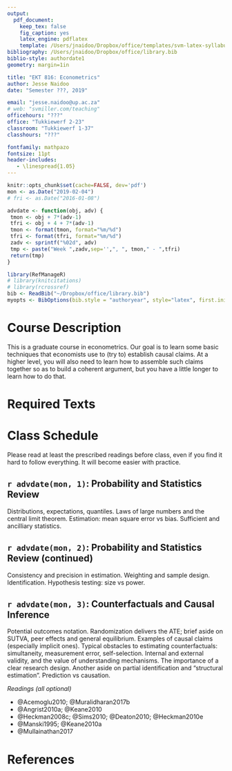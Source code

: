 ```yaml
---
output: 
  pdf_document:
    keep_tex: false
    fig_caption: yes
    latex_engine: pdflatex
    template: /Users/jnaidoo/Dropbox/office/templates/svm-latex-syllabus.tex
bibliography: /Users/jnaidoo/Dropbox/office/library.bib
biblio-style: authordate1
geometry: margin=1in

title: "EKT 816: Econometrics"
author: Jesse Naidoo
date: "Semester ???, 2019"

email: "jesse.naidoo@up.ac.za"
# web: "svmiller.com/teaching"
officehours: "???"
office: "Tukkiewerf 2-23"
classroom: "Tukkiewerf 1-37"
classhours: "???"

fontfamily: mathpazo
fontsize: 11pt
header-includes:
   - \linespread{1.05}
---
```




```r
knitr::opts_chunk$set(cache=FALSE, dev='pdf')
mon <- as.Date("2019-02-04")
# fri <- as.Date("2016-01-08")

advdate <- function(obj, adv) {
 tmon <- obj + 7*(adv-1)
 tfri <- obj + 4 + 7*(adv-1)
 tmon <- format(tmon, format="%m/%d")
 tfri <- format(tfri, format="%m/%d")
 zadv <- sprintf("%02d", adv)
 tmp <- paste("Week ",zadv,sep='',", ", tmon," - ",tfri)
 return(tmp)
}

library(RefManageR)
# library(knitcitations)
# library(rcrossref)
bib <- ReadBib("~/Dropbox/office/library.bib")
myopts <- BibOptions(bib.style = "authoryear", style="latex", first.inits=FALSE, max.names = 20)

```

# Course Description

This is a graduate course in econometrics. Our goal is to learn some basic techniques that economists use to (try to) establish causal claims. At a higher level, you will also need to learn how to assemble such claims together so as to build a coherent argument, but you have a little longer to learn how to do that.

# Required Texts

# Class Schedule

Please read at least the prescribed readings before class, even if you find it hard to follow everything. It will become easier with practice.

## `r advdate(mon, 1)`: Probability and Statistics Review
Distributions, expectations, quantiles. Laws of large numbers and the central limit theorem. Estimation: mean square error vs bias. Sufficient and ancilliary statistics.

## `r advdate(mon, 2)`: Probability and Statistics Review (continued)
Consistency and precision in estimation. Weighting and sample design. Identification. Hypothesis testing: size vs power.

## `r advdate(mon, 3)`: Counterfactuals and Causal Inference
Potential outcomes notation. Randomization delivers the ATE; brief aside on SUTVA, peer effects and general equilibrium.   Examples of causal claims (especially implicit ones). Typical obstacles to estimating counterfactuals: simultaneity, measurement error, self-selection. Internal and external validity, and the value of understanding mechanisms. The importance of a clear research design. Another aside on partial identification and "structural estimation". Prediction vs causation. 

*Readings (all optional)*

- @Acemoglu2010; @Muralidharan2017b
- @Angrist2010a; @Keane2010
- @Heckman2008c; @Sims2010; @Deaton2010; @Heckman2010e
- @Manski1995; @Keane2010a
- @Mullainathan2017

# References